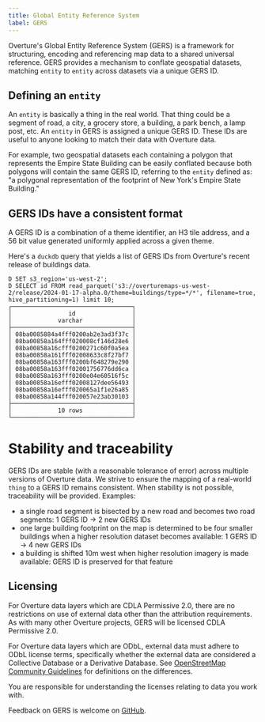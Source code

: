 ```yaml
---
title: Global Entity Reference System
label: GERS
---
```


Overture's Global Entity Reference System (GERS) is a framework for structuring, encoding and referencing map data to a shared universal reference. GERS provides a mechanism to conflate geospatial datasets, matching `entity` to `entity` across datasets via a unique GERS ID.

## Defining an `entity`

An `entity` is basically a thing in the real world. That thing could be a segment of road, a city, a grocery store, a building, a park bench, a lamp post, etc. An `entity` in GERS is assigned a unique GERS ID. These IDs are useful to anyone looking to match their data with Overture data. 

For example, two geospatial datasets each containing a polygon that represents the Empire State Building can be easily conflated because both polygons will contain the same GERS ID, referring to the `entity` defined as: "a polygonal representation of the footprint of New York's Empire State Building." 


## GERS IDs have a consistent format

A GERS ID is a combination of a theme identifier, an H3 tile address, and a 56 bit value generated uniformly applied across a given theme.

Here's a `duckdb` query that yields a list of GERS IDs from Overture's recent release of buildings data. 

```
D SET s3_region='us-west-2';
D SELECT id FROM read_parquet('s3://overturemaps-us-west-2/release/2024-01-17-alpha.0/theme=buildings/type=*/*', filename=true, hive_partitioning=1) limit 10;
┌──────────────────────────────────┐
│                id                │
│             varchar              │
├──────────────────────────────────┤
│ 08ba0085884a4fff0200ab2e3ad3f37c │
│ 08ba00858a164fff020008cf146d28e6 │
│ 08ba00858a16cfff0200271c60f0a5ea │
│ 08ba00858a161fff02008633c8f27bf7 │
│ 08ba00858a163fff0200bf648279e290 │
│ 08ba00858a163fff02001756776dd6ca │
│ 08ba00858a163fff0200e04e60516f5c │
│ 08ba00858a16efff02008127dee56493 │
│ 08ba00858a16efff020065a1f1e26a85 │
│ 08ba00858a144fff020057e23ab30103 │
├──────────────────────────────────┤
│             10 rows              │
└──────────────────────────────────┘
```

# Stability and traceability

GERS IDs are stable (with a reasonable tolerance of error) across multiple versions of Overture data. We strive to ensure the mapping of a real-world `thing` to a GERS ID remains consistent. When stability is not possible, traceability will be provided. Examples:

- a single road segment is bisected by a new road and becomes two road segments: 1 GERS ID → 2 new GERS IDs
- one large building footprint on the map is determined to be four smaller buildings when a higher resolution dataset becomes available: 1 GERS ID → 4 new GERS IDs
- a building is shifted 10m west when higher resolution imagery is made available: GERS ID is preserved for that feature


## Licensing
For Overture data layers which are CDLA Permissive 2.0, there are no restrictions on use of external data other than the attribution requirements. As with many other Overture projects, GERS will be licensed CDLA Permissive 2.0.

For Overture data layers which are ODbL, external data must adhere to ODbL license terms, specifically whether the external data are considered a Collective Database or a Derivative Database. See
[OpenStreetMap Community Guidelines](https://wiki.osmfoundation.org/wiki/Licence/Community_Guidelines/Collective_Database_Guideline_Guideline) for definitions on the differences.

You are responsible for understanding the licenses relating to data you work with.

Feedback on GERS is welcome on [GitHub](https://github.com/OvertureMaps/schema/discussions).
